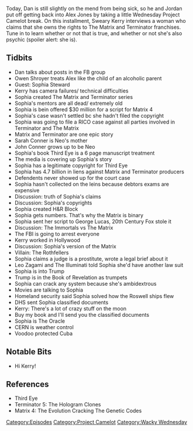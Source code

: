 {{DEFAULTSORT:
    #_EPISODE_0212:Matrix Schemes and Billions In Liens
}}{{Episode
    | title           = Matrix Schemes and Billions In Liens
    | caption         = Listen to this episode on [https://knowledgefight.libsyn.com/knowledge-fight-matrix-schemes-and-billions-in-liens Libsyn] [https://open.spotify.com/episode/65xu4rwFxROLQeQDXIF0Lm Spotify]
    | episodeNumber   = 212
    | length          = 01:49:30
    | airDate         = October 3, 2018
    | episodeType     = [[:Category:Project Camelot|Project Camelot]], [[:Category:Wacky Wednesday|Wacky Wednesday]]
    | appearance      = [[Owen Shroyer]], [[Kerry Cassidy]], [[Sophia Stewart]], [[Leo Zagami]]
    | previousEpisode = [[211: March 10, 2009]]
    | nextEpisode     = [[213: October 2, 2018]]
}}

{{Stub}}

Today, Dan is still slightly on the mend from being sick, so he and Jordan put off getting back into Alex Jones by taking a little Wednesday Project Camelot break. On this installment, Sweary Kerry interviews a woman who claims that she owns the rights to The Matrix and Terminator franchises. Tune in to learn whether or not that is true, and whether or not she's also psychic (spoiler alert: she is).

==Tidbits==

*Dan talks about posts in the FB group
*Owen Shroyer treats Alex like the child of an alcoholic parent
*Guest: Sophia Steward
*Kerry has camera failures/ technical difficulties
*Sophia created The Matrix and Terminator series
*Sophia's mentors are all dead/ extremely old
*Sophia is bein offered $30 million for a script for Matrix 4
*Sophia's case wasn't settled bc she hadn't filed the copyright
*Sophia was going to file a RICO case against all parties involved in Terminator and The Matrix
*Matrix and Terminator are one epic story
*Sarah Conner is Neo's mother
*John Conner grows up to be Neo
*Sophia's book Third Eye is a 6 page manuscript treatment
*The media is covering up Sophia's story
*Sophia has a legitimate copyright for Third Eye
*Sophia has 4.7 billion in liens against Matrix and Terminator producers
*Defendents never showed up for the court case
*Sophia hasn't collected on the leins because debtors exams are expensive
*Discussion: truth of Sophia's claims
*Discussion: Sophia's copyrights
*Sophia created H&R Block
*Sophia gets numbers. That's why the Matrix is binary
*Sophia sent her script to George Lucas, 20th Century Fox stole it
*Discussion: The Immortals vs The Matrix
*The FBI is going to arrest everyone
*Kerry worked in Hollywood
*Discussion: Sophia's version of the Matrix
*Villain: The Rothfellers
*Sophia claims a judge is a prostitute, wrote a legal brief about it
*Leo Zagami and The Illuminati told Sophia she'd have another law suit
*Sophia is into Trump
*Trump is in the Book of Revelation as trumpets
*Sophia can crack any system because she's ambidextrous
*Movies are talking to Sophia
*Homeland security said Sophia solved how the Roswell ships flew
*DHS sent Sophia classified documents
*Kerry: There's a lot of crazy stuff on the moon
*Buy my book and I'll send you the classified documents
*Sophia is The Oracle
*CERN is weather control
*Voodoo protected Cuba

==Notable Bits==

*Hi Kerry!

==References==

*Third Eye
*Terminator 5: The Hologram Clones
*Matrix 4: The Evolution Cracking The Genetic Codes

[[Category:Episodes]]
[[Category:Project Camelot]]
[[Category:Wacky Wednesday]]
